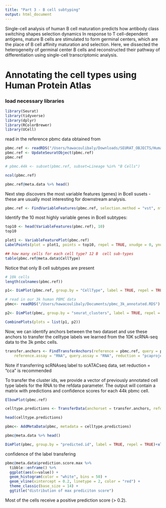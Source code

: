 ```yaml
---
title: "Part 3 - B cell subtyping"
output: html_document
---
```


Single-cell analysis of human B cell maturation predicts how antibody class switching shapes selection dynamics In response to T cell-dependent antigens, mature B cells are stimulated to form germinal centers, which are the place of B cell affinity maturation and selection. Here, we dissected the heterogeneity of germinal center B cells and reconstructed their pathway of differentiation using single-cell transcriptomic analysis.

# Annotating the cell types using Human Protein Atlas

### load necessary libraries

```r
library(Seurat)
library(tidyverse)
library(dplyr)
library(RColorBrewer)
library(UCell)
```

read in the reference pbmc data obtained from

```r
pbmc.ref <- readRDS("/Users/hawacoulibaly/Downloads/SEURAT_OBJECTS/HumanTonsil_BCells_scRNA_SeuratObject.rds")
pbmc.ref <- UpdateSeuratObject(pbmc.ref)
pbmc.ref
```

```r
# pbmc.44k <- subset(pbmc.ref, subset=Lineage %in% "B Cells")
```

```r
ncol(pbmc.ref)
```

```r
pbmc.ref@meta.data %>% head()
```

Next step discovers the most variable features (genes) in Bcell susets - these are usually most interesting for downstream analysis.

```r
pbmc.ref <- FindVariableFeatures(pbmc.ref, selection.method = "vst", nfeatures = 4000)
```

Identify the 10 most highly variable genes in Bcell subtypes:

```r
top10 <- head(VariableFeatures(pbmc.ref), 10)
top10
```

```r
plot1 <- VariableFeaturePlot(pbmc.ref)
LabelPoints(plot = plot1, points = top10, repel = TRUE, xnudge = 0, ynudge = 0)
```

```r
## how many cells for each cell type? 12 B  cell sub-types
table(pbmc.ref@meta.data$CellType)
```

Notice that only B cell subtypes are present

```r
# 10k cells
length(colnames(pbmc.ref))
```

```r
p1<- DimPlot(pbmc.ref, group.by = "CellType", label = TRUE, repel = TRUE) + NoLegend() + ggtitle("44k pbmc")
```

```r
# read in our 3k human PBMC data
pbmc<- readRDS("/Users/hawacoulibaly/Documents/pbmc_3k_annotated.RDS")

p2<- DimPlot(pbmc, group.by = "seurat_clusters", label = TRUE, repel = TRUE)+xlim(-15, 20)+ylim(-15, 5) + NoLegend() + ggtitle("3k pbmc")

CombinePlots(plots = list(p1, p2))
```

Now, we can identify anchors between the two dataset and use these anchors to transfer the celltype labels we learned from the 10K scRNA-seq data to the 3k pmbc cells.

```r
transfer.anchors <- FindTransferAnchors(reference = pbmc.ref, query = pbmc, features = VariableFeatures(object = pbmc.ref), 
    reference.assay = "RNA", query.assay = "RNA", reduction = "pcaproject")
```

Note if transferring scRNAseq label to scATACseq data, set reduction = “cca” is recommended

To transfer the cluster ids, we provide a vector of previously annotated cell type labels for the RNA to the refdata parameter. The output will contain a matrix with predictions and confidence scores for each 44k pbmc cell.

```r
ElbowPlot(pbmc.ref)
```

```r
celltype.predictions <- TransferData(anchorset = transfer.anchors, refdata = pbmc.ref$CellType, dims = 1:10)
```

```r
head(celltype.predictions)
```

```r
pbmc<- AddMetaData(pbmc, metadata = celltype.predictions)

pbmc@meta.data %>% head()
```

```r
DimPlot(pbmc, group.by = "predicted.id", label = TRUE, repel = TRUE)+xlim(-15, 20)+ylim(-15, 7) + ggtitle("3k pbmc")
```

confidence of the label transfering

```r
pbmc@meta.data$prediction.score.max %>%
  tibble::enframe() %>%
  ggplot(aes(x=value)) + 
  geom_histogram(color = "white", bins = 50) +
  geom_vline(xintercept = 0.2, linetype = 2, color = "red") + 
  theme_classic(base_size = 14) +
  ggtitle("distribution of max prediciton score")
```
Most of the cells receive a positive prediction score (> 0.2).

```r

```

